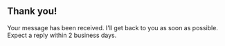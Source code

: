 ## Thank you!

Your message has been received. I'll get back to you as soon as possible. Expect a reply within 2 business days.
